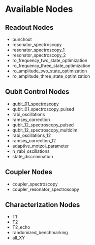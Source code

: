 # Available Nodes

## Readout Nodes
-  punchout
-  resonator_spectroscopy
-  resonator_spectroscopy_1
-  resonator_spectroscopy_2
-  ro_frequency_two_state_optimization
-  ro_frequency_three_state_optimization
-  ro_amplitude_two_state_optimization
-  ro_amplitude_three_state_optimization

## Qubit Control Nodes
-  [qubit_01_spectroscopy](qubit_spectroscopy_node.qmd)
-  qubit_01_spectroscopy_pulsed
-  rabi_oscillations
-  ramsey_correction
-  qubit_12_spectroscopy_pulsed
-  qubit_12_spectroscopy_multidim
-  rabi_oscillations_12
-  ramsey_correction_12
-  adaptive_motzoi_parameter
-  n_rabi_oscillations
-  state_discrimination

## Coupler Nodes
-  coupler_spectroscopy
-  coupler_resonator_spectroscopy

## Characterization Nodes
-  T1
-  T2
-  T2_echo
-  randomized_benchmarking
-  all_XY

